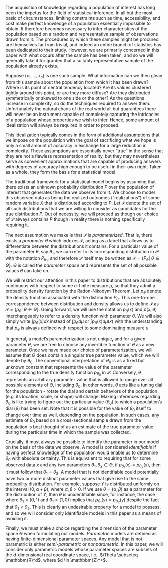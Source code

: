 \chapter{Experiments and Statistical Models}

The acquisition of knowledge regarding a population of interest has long been the impetus for the field of statistical inference. In all but the most basic of circumstances, limiting constraints such as time, accessibility, and cost make perfect knowledge of a population essentially impossible to obtain. It therefore becomes necessary to infer characteristics of the population based on a random and representative sample of observations drawn from it. The procedures by which these samples might be procured are themselves far from trivial, and indeed an entire branch of statistics has been dedicated to their study. However, we are primarily concerned in this paper with what occurs after the sample has been taken, and so we will generally take it for granted that a suitably representative sample of the population already exists.

Suppose $(x_1, ..., x_n)$ is one such sample. What information can we then glean from this sample about the population from which it has been drawn? Where is its point of central tendency located? Are its values clustered tightly around this point, or are they more diffuse? Are they distributed symmetrically or skewed to one side or the other? As the questions increase in complexity, so do the techniques required to answer them. Unfortunately the natural chaos of the real world all but guarantees there will never be an instrument capable of completely capturing the intricacies of a population whose properties we wish to infer. Hence, some amount of idealization will always be required in order to proceed. 

This idealization typically comes in the form of additional assumptions that we impose on the population with the goal of sacrificing what we hope is only a small amount of accuracy in exchange for a large reduction in complexity. These assumptions are essentially never "true" in the sense that they are not a flawless representation of reality, but they may nevertheless serve as convenient approximations that are capable of producing answers with degrees of accuracy high enough to be useful in their own right. Taken as a whole, they form the basis for a statistical model. 

The traditional framework for a statistical model begins by assuming that there exists an unknown probability distribution $P$ over the population of interest that generates the data we observe from it. We choose to model this observed data as being the realized outcomes ("realizations") of some random variable $X$ that is distributed according to $P$. Let $\mathcal{P}$ denote the set of all such distributions that we are willing to consider as candidates for the true distribution $P$. Out of necessity, we will proceed as though our choice of $\mathcal{P}$ always contains $P$ though in reality there is nothing specifically requiring it.

The next assumption we make is that $\mathcal{P}$ is *parameterized*. That is, there exists a *parameter* $\theta$ which indexes $\mathcal{P}$, acting as a label that allows us to differentiate between the distributions it contains. For a particular value of the parameter $\theta$, say $\theta_1$, we can refer to its corresponding distribution in $\mathcal{P}$ with the notation $P_{\theta_1}$, and therefore $\mathcal{P}$ itself may be written as $\mathcal{P} = \{P_{\theta} | \> \theta \in \Theta\}$. $\Theta$ is called the *parameter space* and represents the set of all possible values $\theta$ can take on. 

We will restrict our attention in this paper to distributions that are absolutely continuous with respect to some $\sigma$-finite measure $\mu$, so that they admit a probability density function by the Radon-Nikodym Theorem. Let $p_{\theta}$ denote the density function associated with the distribution $P_{\theta}$. This one-to-one correspondence between distribution and density allows us to define $\mathcal{P}$ as $\mathcal{P} = \{p_{\theta} | \> \theta \in \Theta\}$. Going forward, we will use the notation $p_{\theta}(x)$ and $p(x; \theta)$ interchangeably to refer to a density function with parameter $\theta$. We will also simply write $\int p_{\theta}(x)dx$ instead of $\int p_{\theta} d\mu$ or $\int p_{\theta}(x)d\mu(x)$ with the understanding that $p_{\theta}$ is always defined with respect to some dominating measure $\mu$.

In general, a model's parameterization is not unique, and for a given parameter $\theta$, we are free to choose any invertible function of $\theta$ as a new parameter. Once we have made our choice of parameterization, we will assume that $\Theta$ does contain a singular true parameter value, which we will denote by $\theta_0$. The conventional interpretation of $\theta_0$ is as a fixed but unknown constant that represents the value of the parameter corresponding to the true density function $p_{\theta_0}$ in $\mathcal{P}$. Conversely, $\theta$ represents an arbitrary parameter value that is allowed to range over all possible elements of $\Theta$, including $\theta_0$. In other words, $\theta$ acts like a tuning dial for the population - rotate the dial and certain behaviors of the population (e.g. its location, scale, or shape) will change. Making inferences regarding $\theta_0$ is like trying to figure out the particular value ($\theta_0$) to which a population's dial ($\theta$) has been set. Note that it is possible for the value of $\theta_0$ itself to change over time as well, depending on the population. In such cases, any estimate of $\theta_0$ based on a cross-sectional sample drawn from the population is best thought of as an estimate of the true parameter value during the particular time in which the sample was collected.

Crucially, it must always be possible to identify the parameter in our model on the basis of the data we observe. A model is considered *identifiable* if having perfect knowledge of the population would enable us to determine $\theta_0$ with absolute certainty. This is equivalent to requiring that for some observed data $x$ and any two parameters $\theta_1, \theta_2 \in \Theta$, if $p_{\theta_1}(x) = p_{\theta_2}(x)$, then it must follow that $\theta_1 = \theta_2$. A model that is not identifiable could potentially have two or more distinct parameter values that give rise to the same probability distribution. For example, suppose $Y$ is distributed uniformly on the interval $(0, \alpha + \beta)$, where $\alpha, \beta > 0$. If we use $\theta = (\alpha, \beta)$ as a parameter for the distribution of $Y$, then $\theta$ is unidentifiable since, for instance, the case where $\theta_1 = (0, 1)$ and $\theta_1 = (1, 0)$ implies that $p_{\theta_1}(y) = p_{\theta_2}(y)$ despite the fact that $\theta_1 \neq \theta_2$. This is clearly an undesirable property for a model to possess, and so we will consider only identifiable models in this paper as a means of avoiding it.

Finally, we must make a choice regarding the dimension of the parameter space $\Theta$ when formulating our models. *Parametric* models are defined as having finite-dimensional parameter spaces. Any model that is not parametric is either *semi-parametric* or *nonparametric*. In this paper, we will consider only parametric models whose parameter spaces are subsets of the $d$-dimensional real coordinate space, i.e., $\Theta \subseteq \mathbbm{R}^d$, where $d \in \mathbbm{Z}^+$.
